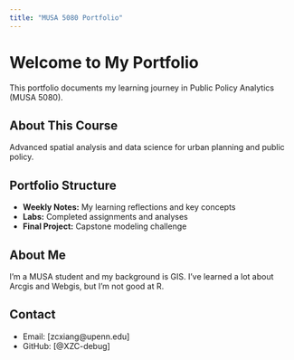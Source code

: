 ```yaml
---
title: "MUSA 5080 Portfolio"
---
```


# Welcome to My Portfolio

This portfolio documents my learning journey in Public Policy Analytics (MUSA 5080).

## About This Course
Advanced spatial analysis and data science for urban planning and public policy.

## Portfolio Structure
- **Weekly Notes:** My learning reflections and key concepts
- **Labs:** Completed assignments and analyses
- **Final Project:** Capstone modeling challenge

## About Me
I'm a MUSA student and my background is GIS. I've learned a lot about Arcgis and Webgis, but I'm not good at R.

## Contact
- Email: [zcxiang@upenn.edu]
- GitHub: [@XZC-debug]
